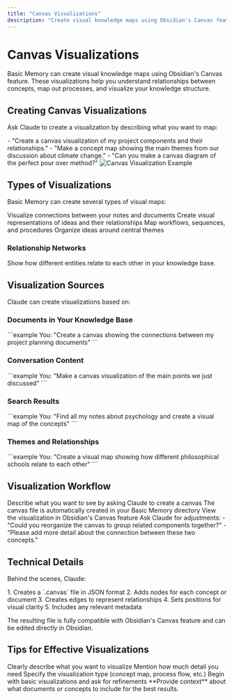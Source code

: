 ```yaml
---
title: "Canvas Visualizations"
description: "Create visual knowledge maps using Obsidian's Canvas feature to understand relationships between concepts"
---
```


# Canvas Visualizations

Basic Memory can create visual knowledge maps using Obsidian's Canvas feature. These visualizations help you understand relationships between concepts, map out processes, and visualize your knowledge structure.

## Creating Canvas Visualizations

Ask Claude to create a visualization by describing what you want to map:

<CardGroup cols={1}>
<Card title="Example Requests" icon="chat">
- "Create a canvas visualization of my project components and their relationships."
- "Make a concept map showing the main themes from our discussion about climate change."
- "Can you make a canvas diagram of the perfect pour over method?"
</Card>
</CardGroup>

<img src="/attachments/Canvas.png" alt="Canvas Visualization Example" />

## Types of Visualizations

Basic Memory can create several types of visual maps:

<CardGroup cols={2}>
<Card title="Document Maps" icon="file-text">
Visualize connections between your notes and documents
</Card>
<Card title="Concept Maps" icon="brain">
Create visual representations of ideas and their relationships
</Card>
<Card title="Process Diagrams" icon="workflow">
Map workflows, sequences, and procedures
</Card>
<Card title="Thematic Analysis" icon="tags">
Organize ideas around central themes
</Card>
</CardGroup>

### Relationship Networks

Show how different entities relate to each other in your knowledge base.

## Visualization Sources

Claude can create visualizations based on:

### Documents in Your Knowledge Base

<CodeGroup>
```example
You: "Create a canvas showing the connections between my project planning documents"
```
</CodeGroup>

### Conversation Content

<CodeGroup>
```example
You: "Make a canvas visualization of the main points we just discussed"
```
</CodeGroup>

### Search Results

<CodeGroup>
```example
You: "Find all my notes about psychology and create a visual map of the concepts"
```
</CodeGroup>

### Themes and Relationships

<CodeGroup>
```example
You: "Create a visual map showing how different philosophical schools relate to each other"
```
</CodeGroup>

## Visualization Workflow

<Steps>
<Step title="Request a visualization">
Describe what you want to see by asking Claude to create a canvas
</Step>
<Step title="Claude creates the canvas file">
The canvas file is automatically created in your Basic Memory directory
</Step>
<Step title="Open the file in Obsidian">
View the visualization in Obsidian's Canvas feature
</Step>
<Step title="Refine the visualization">
Ask Claude for adjustments:
- "Could you reorganize the canvas to group related components together?"
- "Please add more detail about the connection between these two concepts."
</Step>
</Steps>

## Technical Details

Behind the scenes, Claude:

<Info>
1. Creates a `.canvas` file in JSON format
2. Adds nodes for each concept or document
3. Creates edges to represent relationships
4. Sets positions for visual clarity
5. Includes any relevant metadata
</Info>

The resulting file is fully compatible with Obsidian's Canvas feature and can be edited directly in Obsidian.

## Tips for Effective Visualizations

<CardGroup cols={2}>
<Card title="Be Specific" icon="target">
Clearly describe what you want to visualize
</Card>
<Card title="Specify Detail Level" icon="zoom-in">
Mention how much detail you need
</Card>
<Card title="Mention Type" icon="shapes">
Specify the visualization type (concept map, process flow, etc.)
</Card>
<Card title="Start Simple" icon="play">
Begin with basic visualizations and ask for refinements
</Card>
</CardGroup>

<Note>
**Provide context** about what documents or concepts to include for the best results.
</Note>